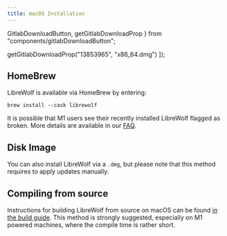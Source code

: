 ```yaml
---
title: macOS Installation
---
```


  GitlabDownloadButton,
  getGitlabDownloadProp
} from "components/gitlabDownloadButton";

  getGitlabDownloadProp("13853965", "x86_64.dmg")
]);

<InstallationHeader />

## HomeBrew

LibreWolf is available via HomeBrew by entering:

```
brew install --cask librewolf
```

It is possible that M1 users see their recently installed LibreWolf flagged as
broken. More details are available in our
[FAQ](/docs/faq/#why-is-librewolf-marked-as-broken).

## Disk Image

You can also install LibreWolf via a `.dmg`, but please note that this method
requires to apply updates manually.

<GitlabDownloadButton projectId="13853965" />

## Compiling from source

Instructions for building LibreWolf from source on macOS can be found
[in the build guide](https://gitlab.com/librewolf-community/browser/macos/-/blob/master/build_guide.md).
This method is strongly suggested, especially on M1 powered machines, where the
compile time is rather short.
